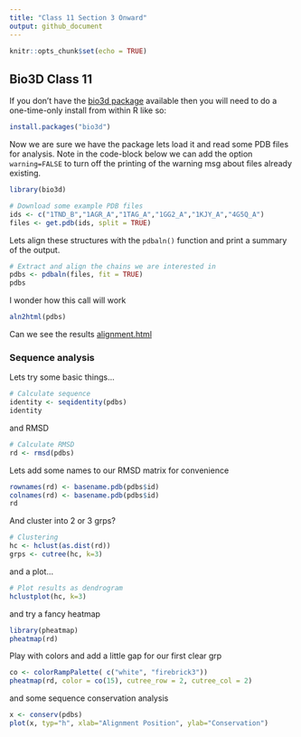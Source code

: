 ```yaml
---
title: "Class 11 Section 3 Onward"
output: github_document
---
```


```r
knitr::opts_chunk$set(echo = TRUE)
```

## Bio3D Class 11

If you don't have the [bio3d package](http://thegrantlab.org/bio3d/) available then you will need to do a one-time-only install from within R like so:

```r
install.packages("bio3d")
```


Now we are sure we have the package lets load it and read some PDB files for analysis. Note in the code-block below we can add the option `warning=FALSE` to turn off the printing of the warning msg about files already existing.

```r
library(bio3d)

# Download some example PDB files 
ids <- c("1TND_B","1AGR_A","1TAG_A","1GG2_A","1KJY_A","4G5Q_A")
files <- get.pdb(ids, split = TRUE)
```

Lets align these structures with the `pdbaln()` function and print a summary of the output.

```r
# Extract and align the chains we are interested in  
pdbs <- pdbaln(files, fit = TRUE)
pdbs
```

I wonder how this call will work

```r
aln2html(pdbs)
```

Can we see the results [alignment.html](alignment.html)


### Sequence analysis

Lets try some basic things...

```r
# Calculate sequence 
identity <- seqidentity(pdbs)
identity
```

and RMSD



```r
# Calculate RMSD  
rd <- rmsd(pdbs)   
```

Lets add some names to our RMSD matrix for convenience

```r
rownames(rd) <- basename.pdb(pdbs$id)
colnames(rd) <- basename.pdb(pdbs$id)
rd
```

And cluster into 2 or 3 grps?

```r
# Clustering  
hc <- hclust(as.dist(rd))  
grps <- cutree(hc, k=3) 
```

and a plot...

```r
# Plot results as dendrogram  
hclustplot(hc, k=3)
```



and try a fancy heatmap

```r
library(pheatmap)
pheatmap(rd)
```

Play with colors and add a little gap for our first clear grp

```r
co <- colorRampPalette( c("white", "firebrick3"))
pheatmap(rd, color = co(15), cutree_row = 2, cutree_col = 2)
```

and some sequence conservation analysis

```r
x <- conserv(pdbs)
plot(x, typ="h", xlab="Alignment Position", ylab="Conservation")
```

